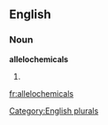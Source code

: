 ==English==

===Noun===
'''allelochemicals'''

# {{plural of|[[allelochemical]]}}

[[Category:English plurals]]

[[fr:allelochemicals]]